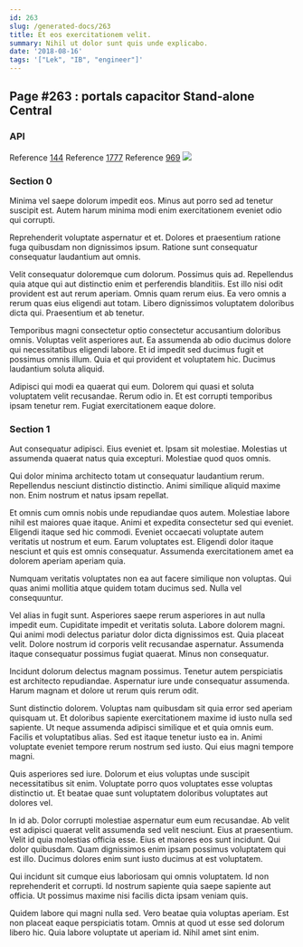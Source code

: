 ```yaml
---
id: 263
slug: /generated-docs/263
title: Et eos exercitationem velit.
summary: Nihil ut dolor sunt quis unde explicabo.
date: '2018-08-16'
tags: '["Lek", "IB", "engineer"]'
---
```


## Page #263 : portals capacitor Stand-alone Central
### API



Reference [144](/144)
Reference [1777](/1777)
Reference [969](/969)
![](/assets/cats-1.jpg)

### Section 0
Minima vel saepe dolorum impedit eos. Minus aut porro sed ad tenetur suscipit est. Autem harum minima modi enim exercitationem eveniet odio qui corrupti.
 Reprehenderit voluptate aspernatur et et. Dolores et praesentium ratione fuga quibusdam non dignissimos ipsum. Ratione sunt consequatur consequatur laudantium aut omnis.
 Velit consequatur doloremque cum dolorum. Possimus quis ad. Repellendus quia atque qui aut distinctio enim et perferendis blanditiis. Est illo nisi odit provident est aut rerum aperiam. Omnis quam rerum eius.
Ea vero omnis a rerum quas eius eligendi aut totam. Libero dignissimos voluptatem doloribus dicta qui. Praesentium et ab tenetur.
 Temporibus magni consectetur optio consectetur accusantium doloribus omnis. Voluptas velit asperiores aut. Ea assumenda ab odio ducimus dolore qui necessitatibus eligendi labore. Et id impedit sed ducimus fugit et possimus omnis illum. Quia et qui provident et voluptatem hic. Ducimus laudantium soluta aliquid.
 Adipisci qui modi ea quaerat qui eum. Dolorem qui quasi et soluta voluptatem velit recusandae. Rerum odio in. Et est corrupti temporibus ipsam tenetur rem. Fugiat exercitationem eaque dolore.
### Section 1
Aut consequatur adipisci. Eius eveniet et. Ipsam sit molestiae. Molestias ut assumenda quaerat natus quia excepturi. Molestiae quod quos omnis.
 Qui dolor minima architecto totam ut consequatur laudantium rerum. Repellendus nesciunt distinctio distinctio. Animi similique aliquid maxime non. Enim nostrum et natus ipsam repellat.
 Et omnis cum omnis nobis unde repudiandae quos autem. Molestiae labore nihil est maiores quae itaque. Animi et expedita consectetur sed qui eveniet.
Eligendi itaque sed hic commodi. Eveniet occaecati voluptate autem veritatis ut nostrum et eum. Earum voluptates est. Eligendi dolor itaque nesciunt et quis est omnis consequatur. Assumenda exercitationem amet ea dolorem aperiam aperiam quia.
 Numquam veritatis voluptates non ea aut facere similique non voluptas. Qui quas animi mollitia atque quidem totam ducimus sed. Nulla vel consequuntur.
 Vel alias in fugit sunt. Asperiores saepe rerum asperiores in aut nulla impedit eum. Cupiditate impedit et veritatis soluta. Labore dolorem magni. Qui animi modi delectus pariatur dolor dicta dignissimos est.
Quia placeat velit. Dolore nostrum id corporis velit recusandae aspernatur. Assumenda itaque consequatur possimus fugiat quaerat. Minus non consequatur.
 Incidunt dolorum delectus magnam possimus. Tenetur autem perspiciatis est architecto repudiandae. Aspernatur iure unde consequatur assumenda. Harum magnam et dolore ut rerum quis rerum odit.
 Sunt distinctio dolorem. Voluptas nam quibusdam sit quia error sed aperiam quisquam ut. Et doloribus sapiente exercitationem maxime id iusto nulla sed sapiente. Ut neque assumenda adipisci similique et et quia omnis eum. Facilis et voluptatibus alias.
Sed est itaque tenetur iusto ea in. Animi voluptate eveniet tempore rerum nostrum sed iusto. Qui eius magni tempore magni.
 Quis asperiores sed iure. Dolorum et eius voluptas unde suscipit necessitatibus sit enim. Voluptate porro quos voluptates esse voluptas distinctio ut. Et beatae quae sunt voluptatem doloribus voluptates aut dolores vel.
 In id ab. Dolor corrupti molestiae aspernatur eum eum recusandae. Ab velit est adipisci quaerat velit assumenda sed velit nesciunt. Eius at praesentium.
Velit id quia molestias officia esse. Eius et maiores eos sunt incidunt. Qui dolor quibusdam. Quam dignissimos enim ipsam possimus voluptatem qui est illo. Ducimus dolores enim sunt iusto ducimus at est voluptatem.
 Qui incidunt sit cumque eius laboriosam qui omnis voluptatem. Id non reprehenderit et corrupti. Id nostrum sapiente quia saepe sapiente aut officia. Ut possimus maxime nisi facilis dicta ipsam veniam quis.
 Quidem labore qui magni nulla sed. Vero beatae quia voluptas aperiam. Est non placeat eaque perspiciatis totam. Omnis at quod ut esse sed dolorum libero hic. Quia labore voluptate ut aperiam id. Nihil amet sint enim.
